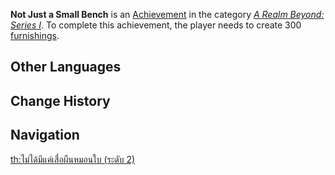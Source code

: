 {{Achievement Infobox
|title        = Not Just a Small Bench
|id           = 81063
|order id     = 1064
|category     = A Realm Beyond: Series I
|description  = Create 300 [[furnishings]].
|requirements = 
|primogems    = 10
|tracking     = Tracks the total number of furnishings created.
|topic        = 
|set          = Not Just a Small Bench
|tier         = 2
|tiers_total  = 3
|tier1        = Not Just a Small Bench (Tier 1)
|tier2        = Not Just a Small Bench (Tier 2)
|tier3        = Not Just a Small Bench (Tier 3)
|prev         = Not Just a Small Bench (Tier 1)
|next         = Not Just a Small Bench (Tier 3)
}}
'''Not Just a Small Bench''' is an [[Achievement]] in the category ''[[A Realm Beyond: Series I]]''. To complete this achievement, the player needs to create 300 [[furnishings]].
<!--
==Trivia==

==Video Guides==
{{EVT
|video1   = 
|caption1 = 
}}
-->
==Other Languages==
{{Transclude|Not Just a Small Bench|Other Languages}}

==Change History==
{{Change History|1.5}}
<!--
==References==
{{Reflist}}
-->
==Navigation==
{{Achievement Navbox|A Realm Beyond: Series I}}
[[th:ไม่ได้มีแค่เสื่อผืนหมอนใบ (ระดับ 2)]]